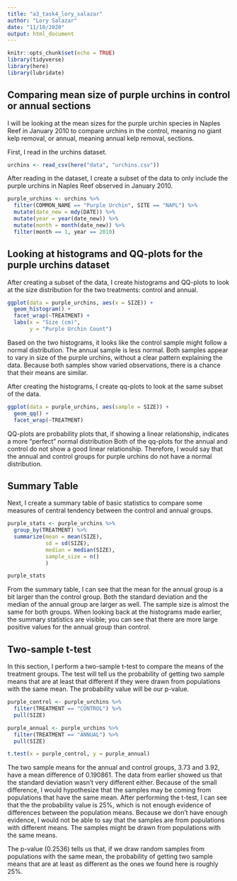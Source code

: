 ```yaml
---
title: "a3_task4_lory_salazar"
author: "Lory Salazar"
date: "11/10/2020"
output: html_document
---
```


```r
knitr::opts_chunk$set(echo = TRUE)
library(tidyverse)
library(here)
library(lubridate)
```

## Comparing mean size of purple urchins in control or annual sections

I will be looking at the mean sizes for the purple urchin species in Naples Reef in January 2010 to compare urchins in the control, meaning no giant kelp removal, or annual, meaning annual kelp removal, sections.

First, I read in the urchins dataset. 

```r
urchins <- read_csv(here("data", "urchins.csv"))
```

After reading in the dataset, I create a subset of the data to only include the purple urchins in Naples Reef observed in January 2010.

```r
purple_urchins <- urchins %>% 
  filter(COMMON_NAME == "Purple Urchin", SITE == "NAPL") %>% 
  mutate(date_new = mdy(DATE)) %>% 
  mutate(year = year(date_new)) %>% 
  mutate(month = month(date_new)) %>% 
  filter(month == 1, year == 2010)
```

## Looking at histograms and QQ-plots for the purple urchins dataset

After creating a subset of the data, I create histograms and QQ-plots to look at the size distribution for the two treatments: control and annual.

```r
ggplot(data = purple_urchins, aes(x = SIZE)) +
  geom_histogram() +
  facet_wrap(~TREATMENT) + 
  labs(x = "Size (cm)",
       y = "Purple Urchin Count")
```

Based on the two histograms, it looks like the control sample might follow a normal distribution. The annual sample is less normal. Both samples appear to vary in size of the purple urchins, without a clear pattern explaining the data. Because both samples show varied observations, there is a chance that their means are similar. 

After creating the histograms, I create qq-plots to look at the same subset of the data.
```r
ggplot(data = purple_urchins, aes(sample = SIZE)) +
  geom_qq() +
  facet_wrap(~TREATMENT)
```

QQ-plots are probability plots that, if showing a linear relationship, indicates a more "perfect" normal distribution Both of the qq-plots for the annual and control do not show a good linear relationship. Therefore, I would say that the annual and control groups for purple urchins do not have a normal distribution. 

## Summary Table

Next, I create a summary table of basic statistics to compare some measures of central tendency between the control and annual groups.

```r
purple_stats <- purple_urchins %>% 
  group_by(TREATMENT) %>% 
  summarize(mean = mean(SIZE),
            sd = sd(SIZE),
            median = median(SIZE),
            sample_size = n()
            )

purple_stats
```

From the summary table, I can see that the mean for the annual group is a bit larger than the control group. Both the standard deviation and the median of the annual group are larger as well. The sample size is almost the same for both groups. When looking back at the histograms made earlier, the summary statistics are visible; you can see that there are more large positive values for the annual group than control.

## Two-sample t-test

In this section, I perform a two-sample t-test to compare the means of the treatment groups. The test will tell us the probability of getting two sample means that are at least that different if they were drawn from populations with the same mean. The probability value will be our p-value.

```r
purple_control <- purple_urchins %>% 
  filter(TREATMENT == "CONTROL") %>% 
  pull(SIZE)

purple_annual <- purple_urchins %>% 
  filter(TREATMENT == "ANNUAL") %>% 
  pull(SIZE)

t.test(x = purple_control, y = purple_annual)
```

The two sample means for the annual and control groups, 3.73 and 3.92, have a mean difference of 0.190861. The data from earlier showed us that the standard deviation wasn't very different either. Because of the small difference, I would hypothesize that the samples may be coming from populations that have the same mean. After performing the t-test, I can see that the the probability value  is 25%, which is not enough evidence of differences between the population means. Because we don't have enough evidence, I would not be able to say that the samples are from populations with different means. The samples might be drawn from populations with the same means.

The p-value (0.2536) tells us that, if we draw random samples from populations with the same mean, the probability of getting two sample means that are at least as different as the ones we found here is roughly 25%.
